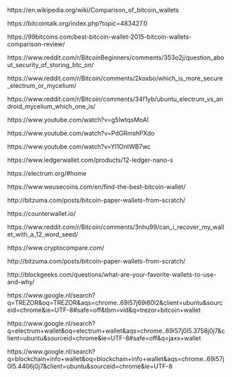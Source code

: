
https://en.wikipedia.org/wiki/Comparison_of_bitcoin_wallets

https://bitcointalk.org/index.php?topic=483427.0

https://99bitcoins.com/best-bitcoin-wallet-2015-bitcoin-wallets-comparison-review/

https://www.reddit.com/r/BitcoinBeginners/comments/353o2j/question_about_security_of_storing_btc_on/

https://www.reddit.com/r/Bitcoin/comments/2koxbo/which_is_more_secure_electrum_or_mycelium/

https://www.reddit.com/r/Bitcoin/comments/34f1yb/ubuntu_electrum_vs_android_mycelium_which_one_is/

https://www.youtube.com/watch?v=g5lwtqsMoAI

https://www.youtube.com/watch?v=PdGRmshPXdo

https://www.youtube.com/watch?v=YI1OntWB7wc

https://www.ledgerwallet.com/products/12-ledger-nano-s

https://electrum.org/#home

https://www.weusecoins.com/en/find-the-best-bitcoin-wallet/

http://bitzuma.com/posts/bitcoin-paper-wallets-from-scratch/

https://counterwallet.io/

https://www.reddit.com/r/Bitcoin/comments/3nhu99/can_i_recover_my_wallet_with_a_12_word_seed/

https://www.cryptocompare.com/

http://bitzuma.com/posts/bitcoin-paper-wallets-from-scratch/

http://blockgeeks.com/questions/what-are-your-favorite-wallets-to-use-and-why/


https://www.google.nl/search?q=TREZOR&oq=TREZOR&aqs=chrome..69i57j69i60l2&client=ubuntu&sourceid=chrome&ie=UTF-8#safe=off&tbm=vid&q=trezor+bitcoin+wallet

https://www.google.nl/search?q=electrum+wallet&oq=electrum+wallet&aqs=chrome..69i57j0l5.3758j0j7&client=ubuntu&sourceid=chrome&ie=UTF-8#safe=off&q=jaxx+wallet

https://www.google.nl/search?q=blockchain+info+wallet&oq=blockchain+info+wallet&aqs=chrome..69i57j0l5.4406j0j7&client=ubuntu&sourceid=chrome&ie=UTF-8

